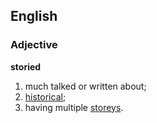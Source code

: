 ==English==
===Adjective===
'''storied'''
# much talked or written about;
# [[historical]];
# having multiple [[storey]]s.